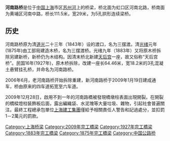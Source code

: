 '''河南路桥'''是位于[[中国|中国]][[上海|上海]]市区[[苏州河|苏州河]]上的桥梁，桥北面为虹口区河南北路，桥南面为黄埔区河南中路，桥长111.5米，宽29米，为5孔拱形连续梁桥。

== 历史 ==
河南路桥原为清[[道光|道光]]二十三年（1843年）设的渡口，名为三摆渡。清[[光绪|光绪]]元年(1875年)由工部局建造木桥，名为三摆渡桥。光绪九年（1883年）又将原木桥拆除另建新桥，新桥仍为木结构。因清末桥北新建[[天后宫|天后宫]]一座，故又俗称“天后宫桥”。民国16年(1927年)，原木桥拆除，改建一座长64.46米，宽18.2米的3孔混凝土悬臂挂孔桥，并命名为河南路桥。

2006年6月，老河南路桥开始拆除重建，新河南路桥于2009年1月19日建成通车，桥由原来的四车道拓宽至六车道。

2009年12月28日，啟用不到一年的河南路橋被發現橋墩柱表面出現開裂。在開裂的橋樑燈柱裝飾板后面，露出編織袋、水泥塊等大量垃圾、雜物，引起社會普遍關注。最終工程總承包單位[[上海建工集團|上海建工集團]]僅給予相關責任人警告和記過處分，並扣罰1－2萬元的罰款。

{{Bridge-Stub}}
{{SH-stub}}
{{上海桥隧}}
[[Category:上海桥梁|Category:上海桥梁]]
[[Category:2009年完工橋梁|Category:2009年完工橋梁]]
[[Category:1927年完工橋梁|Category:1927年完工橋梁]]
[[Category:1883年完工橋梁|Category:1883年完工橋梁]]
[[Category:1875年完工橋梁|Category:1875年完工橋梁]]
[[Category:中国公路桥|Category:中国公路桥]]